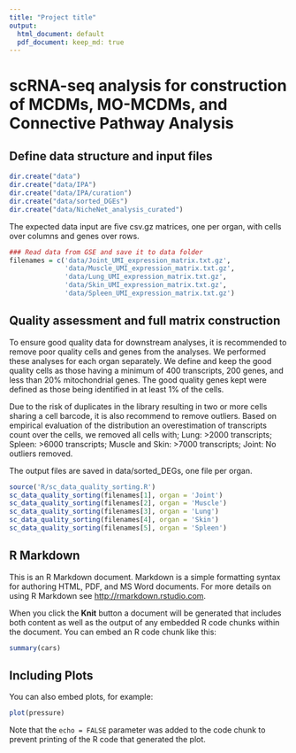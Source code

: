 ```yaml
---
title: "Project title"
output:
  html_document: default
  pdf_document: keep_md: true
---
```




# scRNA-seq analysis for construction of MCDMs, MO-MCDMs, and Connective Pathway Analysis

## Define data structure and input files

```r

dir.create("data")  
dir.create("data/IPA")  
dir.create("data/IPA/curation")  
dir.create("data/sorted_DGEs")  
dir.create("data/NicheNet_analysis_curated")

```

The expected data input are five csv.gz matrices, one per organ, with cells over columns and genes over rows.

```r
### Read data from GSE and save it to data folder
filenames = c('data/Joint_UMI_expression_matrix.txt.gz',
              'data/Muscle_UMI_expression_matrix.txt.gz',
              'data/Lung_UMI_expression_matrix.txt.gz',
              'data/Skin_UMI_expression_matrix.txt.gz',
              'data/Spleen_UMI_expression_matrix.txt.gz')
```


## Quality assessment and full matrix construction

To ensure good quality data for downstream analyses, it is recommended to remove poor quality cells and genes from the analyses.
We performed these analyses for each organ separately. 
We define and keep the good quality cells as those having a minimum of 400 transcripts, 200 genes, and less than 20% mitochondrial genes. 
The good quality genes kept were defined as those being identified in at least 1% of the cells. 

Due to the risk of duplicates in the library resulting in two or more cells sharing a cell barcode, it is also recommend to remove outliers.
Based on empirical evaluation of the distribution an overestimation of transcripts count over the cells, we removed all cells with; 
Lung: >2000 transcripts; Spleen: >6000 transcripts; Muscle and Skin: >7000 transcripts; Joint: No outliers removed.

The output files are saved in data/sorted_DEGs, one file per organ.

```r

source('R/sc_data_quality_sorting.R')  
sc_data_quality_sorting(filenames[1], organ = 'Joint')  
sc_data_quality_sorting(filenames[2], organ = 'Muscle')  
sc_data_quality_sorting(filenames[3], organ = 'Lung')  
sc_data_quality_sorting(filenames[4], organ = 'Skin')  
sc_data_quality_sorting(filenames[5], organ = 'Spleen')

```



## R Markdown

This is an R Markdown document. Markdown is a simple formatting syntax for authoring HTML, PDF, and MS Word documents. For more details on using R Markdown see <http://rmarkdown.rstudio.com>.

When you click the **Knit** button a document will be generated that includes both content as well as the output of any embedded R code chunks within the document. You can embed an R code chunk like this:

```r
summary(cars)
```

## Including Plots

You can also embed plots, for example:

```r
plot(pressure)
```

Note that the `echo = FALSE` parameter was added to the code chunk to prevent printing of the R code that generated the plot.
